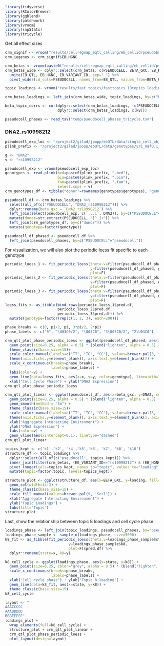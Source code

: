 ```r
library(tidyverse)
library(RColorBrewer)
library(ggblend)
library(patchwork)
library(vroom)
library(snpStats)
library(tricycle)
```

Get all effect sizes
```r
crm_signif <- vroom("results/cellregmap_eqtl_calling/eb_cellid/pseudobulk_tmm/basic/all_genes_merged.mash-signif.fasttopics_10topics.cellregmap.sighits.tsv")
crm_iegenes <- crm_signif$EB_HGNC

crm_betas <- vroom(paste0("results/cellregmap_eqtl_calling/eb_cellid/pseudobulk_tmm/basic/mash-signif.fasttopics_10topics.", crm_iegenes, ".cellregmap.betas.tsv"))
crm_betas_wide <- dplyr::select(crm_betas, c(PSEUDOCELL, BETA_GXC, EB_HGNC, EB_VARIANT_ID)) %>%
  unite(EB_QTL, EB_HGNC, EB_VARIANT_ID, sep="_") %>%
  pivot_wider(id_cols=PSEUDOCELL, names_from=EB_QTL, values_from=BETA_GXC)

topic_loadings <- vroom("results/fast_topics/fasttopics_10topics_loadings.tsv")

crm_betas_loadings <- left_join(crm_betas_wide, topic_loadings, by=c("PSEUDOCELL"="pseudocell"))

beta_topic_corrs <- cor(dplyr::select(crm_betas_loadings, -c(PSEUDOCELL, paste0("k", seq(10)))),
                        dplyr::select(crm_betas_loadings, c(k8)))

pseudocell_phases <- read_tsv("temp/pseudocell_phases_tricycle.tsv")
```

### DNA2_rs10998212
```r
pseudocell_exp_loc <- "/project2/gilad/jpopp/ebQTL/data/single_cell_objects/eb_pseudocells_normalized.tsv"
plink_prefix <- "/project2/gilad/jpopp/ebQTL/data/genotypes/yri_maf0.1_all.hg38"

g <- "DNA2"
v <- "rs10998212"

pseudocell_exp <- vroom(pseudocell_exp_loc)
genotypes <- read.plink(bed=paste0(plink_prefix, ".bed"),
                        bim=paste0(plink_prefix, ".bim"),
                        fam=paste0(plink_prefix, ".fam"),
                        select.snps = v)
crm_genotypes_df <- tibble("donor"=rownames(genotypes$genotypes), "genotype"=as.numeric(genotypes$genotypes))

pseudocell_df <- crm_betas_loadings %>%
  select(all_of(c("PSEUDOCELL", "DNA2_rs10998212"))) %>% 
  dplyr::rename(beta_gxc = `DNA2_rs10998212`) %>%
  left_join(select(pseudocell_exp, c(`...1`, DNA2)), by=c("PSEUDOCELL"="...1")) %>%
  mutate(donor=str_extract(PSEUDOCELL, "[^_]+")) %>%
  left_join(crm_genotypes_df, by=c("donor")) %>%
  mutate(genotype=factor(genotype))

pseudocell_df_phased <- pseudocell_df %>% 
  left_join(pseudocell_phases, by=c("PSEUDOCELL"="pseudocell"))
```

For visualization, we will also plot the periodic loess fit specific to each genotype
```r
periodic_loess_1 <- fit_periodic_loess(theta.v=filter(pseudocell_df_phased, genotype==1)$state,
                                       y=filter(pseudocell_df_phased, genotype==1)$DNA2,
                                       plot=F)
periodic_loess_2 <- fit_periodic_loess(theta.v=filter(pseudocell_df_phased, genotype==2)$state,
                                       y=filter(pseudocell_df_phased, genotype==2)$DNA2,
                                       plot=F)
periodic_loess_3 <- fit_periodic_loess(theta.v=filter(pseudocell_df_phased, genotype==3)$state,
                                       y=filter(pseudocell_df_phased, genotype==3)$DNA2,
                                       plot=F)
loess_fits <- as_tibble(bind_rows(periodic_loess_1$pred.df,
                        periodic_loess_2$pred.df,
                        periodic_loess_3$pred.df)) %>%
  mutate(genotype=factor(rep(c(1, 2, 3), each=200)))
```

```r
phase_breaks <- c(0, pi/2, pi, 3*pi/2, 2*pi)
phase_labels <- c("0", "\U03C0/2", "\U03C0", "3\U03C0/2", "2\U03C0")

crm_qtl_plot_phase_periodic_loess <- ggplot(pseudocell_df_phased, aes(x=state, y=DNA2, color=genotype)) +
  geom_point(size=0.25, alpha = 0.5) * (blend("lighten", alpha = 0.5) + blend("multiply", alpha = 0.1)) +
  theme_classic(base_size=15)+
  scale_color_manual(labels=c("TT", "TC", "CC"), values=brewer.pal(3, "Set1")) +
  theme(axis.ticks.y=element_blank(), axis.text.y=element_blank()) +
  scale_x_continuous(breaks=phase_breaks, 
                     labels=phase_labels) +
  labs(color=v) +
  geom_line(data=loess_fits, aes(x=x, y=y, color=genotype), linewidth=1.2) +
  xlab("Cell Cycle Phase") + ylab("DNA2 Expression")
crm_qtl_plot_phase_periodic_loess
```


```r
crm_qtl_plot_linear <- ggplot(pseudocell_df, aes(x=beta_gxc, y=DNA2, color=genotype)) +
  geom_point(size=0.25, alpha = 0.5) * (blend("lighten", alpha = 0.5) + blend("multiply", alpha = 0.1)) +
  geom_smooth(method = "lm") +
  theme_classic(base_size=15)+
  scale_color_manual(labels=c("TT", "TC", "CC"), values=brewer.pal(3, "Set1")) +
  theme(axis.ticks.y=element_blank(), axis.text.y=element_blank(), axis.ticks.x=element_blank(), axis.text.x=element_blank()) +
  xlab("Aggregate Interacting Environment") +
  ylab("DNA2 Expression") +
  labs(color=v) +
  geom_vline(aes(xintercept=0.1), linetype="dashed")
crm_qtl_plot_linear
```

```r
topics_kept <- c('k1','k2', 'k4','k5','k6', 'k7', 'k8', 'k10')
structure_df <- topic_loadings %>%
  dplyr::select(all_of(c("pseudocell", topics_kept))) %>%
  inner_join(filter(crm_betas, (EB_VARIANT_ID=="rs10998212") & (EB_HGNC=="DNA2")), by=c("pseudocell"="PSEUDOCELL")) %>%
  pivot_longer(cols=topics_kept, names_to="topic", values_to="loading") %>%
  mutate(topic=factor(topic, levels=topics_kept))

structure_plot <- ggplot(structure_df, aes(x=BETA_GXC, y=loading, fill=topic)) +
  geom_col(width=1e-3) +
  theme_classic(base_size=15) +
  scale_fill_manual(values=brewer.pal(9, 'Set1')) +
  xlab("Aggregate Interacting Environment") +
  ylab("Topic Loadings") +
  labs(fill="Topic")
structure_plot
```

Last, show the relationship between topic 8 loadings and cell cycle phase
```r
loadings_phase <- left_join(topic_loadings, pseudocell_phases, by="pseudocell")
loadings_phase_sample <- sample_n(loadings_phase, size=5000)
k8_fit <- as_tibble(fit_periodic_loess(theta.v=loadings_phase_sample$state,
                             y=loadings_phase_sample$k8,
                             plot=F)$pred.df) %>%
  dplyr::rename(state=x, k8=y)

k8_cell_cycle <- ggplot(loadings_phase, aes(x=state, y=k8)) +
  geom_point(size=0.25, color="grey", alpha = 0.5) * (blend("lighten", alpha = 0.5) + blend("multiply", alpha = 0.1)) +
  scale_x_continuous(breaks=phase_breaks, 
                     labels=phase_labels) +
  xlab("Cell cycle phase") + ylab("Topic 8 loading") +
  geom_line(data=k8_fit, aes(x=state, y=k8)) +
  theme_classic(base_size=15)
k8_cell_cycle
```


```r
layout <- "
AAACCCCC
AAADDDDD
BBBEEEEE"
loadings_plot +
  wrap_elements(full=k8_cell_cycle) + 
  structure_plot + crm_qtl_plot_linear +
  crm_qtl_plot_phase_periodic_loess +
  plot_layout(design=layout)
```